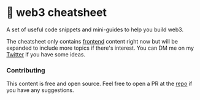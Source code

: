 # 🚀 web3 cheatsheet

A set of useful code snippets and mini-guides to help you build web3.

The cheatsheet only contains [frontend](/frontend/basics) content right now but will be expanded to include more topics if there's interest. You can DM me on my [Twitter](https://twitter.com/dhaiwat10) if you have some ideas.

### Contributing

This content is free and open source. Feel free to open a PR at the [repo](https://github.com/Developer-DAO/web3cheatsheet) if you have any suggestions.

